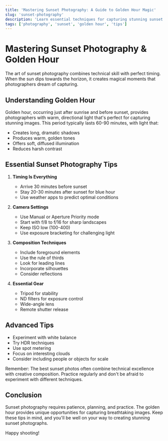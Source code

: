 ```yaml
---
title: 'Mastering Sunset Photography: A Guide to Golden Hour Magic'
slug: 'sunset-photography'
description: 'Learn essential techniques for capturing stunning sunset photos and making the most of golden hour lighting'
tags: ['photography', 'sunset', 'golden hour', 'tips']
---
```


# Mastering Sunset Photography & Golden Hour

The art of sunset photography combines technical skill with perfect timing. When the sun dips towards the horizon, it creates magical moments that photographers dream of capturing.

## Understanding Golden Hour

Golden hour, occurring just after sunrise and before sunset, provides photographers with warm, directional light that's perfect for capturing stunning images. This period typically lasts 60-90 minutes, with light that:

- Creates long, dramatic shadows
- Produces warm, golden tones
- Offers soft, diffused illumination
- Reduces harsh contrast

## Essential Sunset Photography Tips

1. **Timing Is Everything**

   - Arrive 30 minutes before sunset
   - Stay 20-30 minutes after sunset for blue hour
   - Use weather apps to predict optimal conditions

2. **Camera Settings**

   - Use Manual or Aperture Priority mode
   - Start with f/8 to f/16 for sharp landscapes
   - Keep ISO low (100-400)
   - Use exposure bracketing for challenging light

3. **Composition Techniques**

   - Include foreground elements
   - Use the rule of thirds
   - Look for leading lines
   - Incorporate silhouettes
   - Consider reflections

4. **Essential Gear**
   - Tripod for stability
   - ND filters for exposure control
   - Wide-angle lens
   - Remote shutter release

## Advanced Tips

- Experiment with white balance
- Try HDR techniques
- Use spot metering
- Focus on interesting clouds
- Consider including people or objects for scale

Remember: The best sunset photos often combine technical excellence with creative composition. Practice regularly and don't be afraid to experiment with different techniques.

## Conclusion

Sunset photography requires patience, planning, and practice. The golden hour provides unique opportunities for capturing breathtaking images. Keep these tips in mind, and you'll be well on your way to creating stunning sunset photographs.

Happy shooting!
